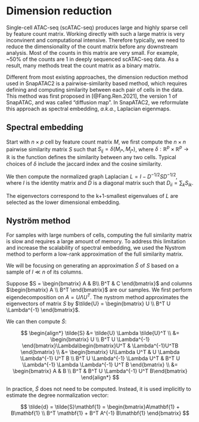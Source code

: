 Dimension reduction
===================

Single-cell ATAC-seq (scATAC-seq) produces large and highly sparse cell by feature count matrix.
Working directly with such a large matrix is very inconvinent and computational intensive.
Therefore typically, we need to reduce the dimensionality of the count matrix before
any downstream analysis. Most of the counts in this matrix are very small. For example,
~50% of the counts are 1 in deeply sequenced scATAC-seq data. As a result, 
many methods treat the count matrix as a binary matrix.

Different from most existing approaches, the dimension reduction method used in
SnapATAC2 is a pairwise-similarity based method, which requires defining and computing 
similarity between each pair of cells in the data.
This method was first proposed in [@Fang.Ren.2021], the version 1 of SnapATAC, and was called "diffusion map".
In SnapATAC2, we reformulate this approach as spectral embedding, *a.k.a.*, Laplacian eigenmaps.

Spectral embedding
------------------

Start with $n \times p$ cell by feature count matrix $M$, we first compute the
$n \times n$ pairwise similarity matrix $S$ such that $S_{ij} = \delta(M_{i*}, M_{j*})$,
where $\delta: \mathbb{R}^p \times \mathbb{R}^p \rightarrow \mathbb{R}$ is the
function defines the similarity between any two cells. Typical choices of $\delta$
include the jaccard index and the cosine similarity.

We then compute the normalized graph Laplacian
$L = I - D^{-1/2} S D^{-1/2}$,
where $I$ is the identity matrix and $D$ is a diagonal matrix such that
$D_{ii} = \sum_k S_{ik}$.

The eigenvectors correspond to the k+1-smallest eigenvalues of $L$ are selected as
the lower dimensional embedding.

Nyström method
--------------

For samples with large numbers of cells, computing the full similarity matrix is
slow and requires a large amount of memory.
To address this limitation and increase the scalability of spectral embedding,
we used the Nystrom method to perform a low-rank approximation of the full
similarity matrix.

We will be focusing on generating an approximation $\tilde{S}$ of $S$ based on
a sample of $l ≪ n$ of its columns.

Suppose
$S = \begin{bmatrix}
A & B\\
B^T & C
\end{bmatrix}$
and columns $\begin{bmatrix} A \\ B^T \end{bmatrix}$ are our samples.
We first perform eigendecomposition on $A = U \Lambda U^T$.
The nystrom method approximates the eigenvectors of matrix $S$ by
$\tilde{U} = \begin{bmatrix}
U \\
B^T U \Lambda^{-1}
\end{bmatrix}$.

We can then compute $\tilde{S}$:

$$
\begin{align*}
\tilde{S} &= \tilde{U} \Lambda \tilde{U}^T \\
&= \begin{bmatrix}
U \\
B^T U \Lambda^{-1}
\end{bmatrix}\Lambda\begin{bmatrix}U^T & \Lambda^{-1}U^TB \end{bmatrix} \\
&= \begin{bmatrix}
U\Lambda U^T & U \Lambda \Lambda^{-1} U^T B \\
B^T U \Lambda^{-1} \Lambda U^T & B^T U \Lambda^{-1} \Lambda \Lambda^{-1} U^T B
\end{bmatrix} \\
&= \begin{bmatrix}
A & B \\
B^T & B^T U \Lambda^{-1} U^T B\end{bmatrix}
\end{align*}
$$

In practice, $\tilde{S}$ does not need to be computed.
Instead, it is used implicitly to estimate the degree normalization vector:

$$
\tilde{d} = \tilde{S}\mathbf{1} = \begin{bmatrix}A\mathbf{1} + B\mathbf{1} \\ B^T \mathbf{1} + B^T A^{-1} B\mathbf{1}
\end{bmatrix}
$$